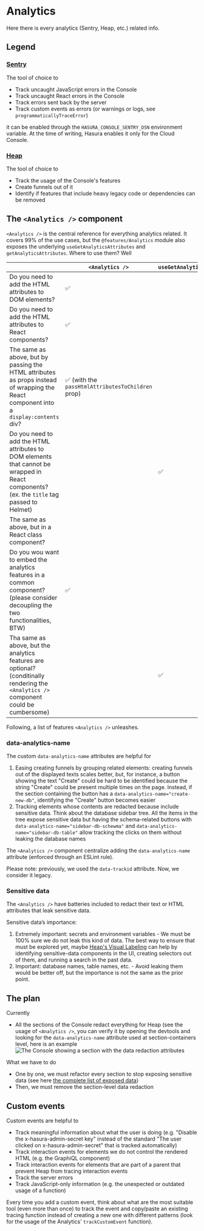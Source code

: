 
<Meta title="Dev/Analytics" />

# Analytics

Here there is every analytics (Sentry, Heap, etc.) related info.

## Legend

### [Sentry](https://sentry.io/)

The tool of choice to

- Track uncaught JavaScript errors in the Console
- Track uncaught React errors in the Console
- Track errors sent back by the server
- Track custom events as errors (or warnings or logs, see `programmaticallyTraceError`)

it can be enabled through the `HASURA_CONSOLE_SENTRY_DSN` environment variable. At the time of writing, Hasura enables it only for the Cloud Console.

### [Heap](https://heap.io/)

The tool of choice to

- Track the usage of the Console's features
- Create funnels out of it
- Identify if features that include heavy legacy code or dependencies can be removed

## The `<Analytics />` component

`<Analytics />` is the central reference for everything analytics related. It covers 99% of the use cases, but the `@features/Analytics` module also exposes the underlying `useGetAnalyticsAttributes` and `getAnalyticsAttributes`. Where to use them? Well

|                                                                                                                                           | `<Analytics />`                                   | `useGetAnalyticsAttributes` | `getAnalyticsAttributes` |
| ----------------------------------------------------------------------------------------------------------------------------------------- | ------------------------------------------------- | --------------------------- | ------------------------ |
| Do you need to add the HTML attributes to DOM elements?                                                                                   | ✅                                                |                             |                          |
| Do you need to add the HTML attributes to React components?                                                                               | ✅                                                |                             |                          |
| The same as above, but by passing the HTML attributes as props instead of wrapping the React component into a `display:contents` div?     | ✅ (with the `passHtmlAttributesToChildren` prop) |                             |                          |
| Do you need to add the HTML attributes to DOM elements that cannot be wrapped in React components? (ex. the `title` tag passed to Helmet) |                                                   | ✅                          |                          |
| The same as above, but in a React class component?                                                                                        |                                                   |                             | ✅                       |
| Do you wou want to embed the analytics features in a common component? (please consider decoupling the two functionalities, BTW)          | ✅                                                |                             |                          |
| Tha same as above, but the analytics features are optional? (conditinally rendering the `<Analytics />` component could be cumbersome)    |                                                   | ✅                          |                          |

Following, a list of features `<Analytics />` unleashes.

### data-analytics-name

The custom `data-analytics-name` attributes are helpful for

1. Easing creating funnels by grouping related elements: creating funnels out of the displayed texts scales better, but, for instance, a button showing the text "Create" could be hard to be identified because the string "Create" could be present multiple times on the page. Instead, if the section containing the button has a `data-analytics-name="create-new-db"`, identifying the "Create" button becomes easier
2. Tracking elements whose contents are redacted because include sensitive data. Think about the database sidebar tree. All the items in the tree expose sensitive data but having the schema-related buttons with `data-analytics-name="sidebar-db-schewma"` and `data-analytics-name="sidebar-db-table"` allow tracking the clicks on them without leaking the database names

The `<Analytics />` component centralize adding the `data-analytics-name` attribute (enforced through an ESLint rule).

Please note: previously, we used the `data-trackid` attribute. Now, we consider it legacy.

### Sensitive data

The `<Analytics />` have batteries included to redact their text or HTML attributes that leak sensitive data.

Sensitive data’s importance:

1. Extremely important: secrets and environment variables - We must be 100% sure we do not leak this kind of data. The best way to ensure that must be explored yet, maybe [Heap's Visual Labeling](https://help.heap.io/definitions/visual-labeling/define-events-with-visual-labeling-web/) can help by identifying sensitive-data components in the UI, creating selectors out of them, and running a search in the past data.
2. Important: database names, table names, etc. - Avoid leaking them would be better off, but the importance is not the same as the prior point.

## The plan

Currently

- All the sections of the Console redact everything for Heap (see the usage of `<Analytics />`, you can verify it by opening the devtools and looking for the `data-analytics-name` attribute used at section-containers level, here is an example ![The Console showing a section with the data redaction attributes](./images/storybook-assets/analytics/section-data-redaction.jpg 'Data redaction at the section level')

What we have to do

- One by one, we must refactor every section to stop exposing sensitive data (see here [the complete list of exposed data](https://docs.google.com/document/d/1bVXpz0p1k2os7lmvSuwDzQDUoYwGQ9thOyckcuI6Hgk))
- Then, we must remove the section-level data redaction

## Custom events

Custom events are helpful to

- Track meaningful information about what the user is doing (e.g. "Disable the x-hasura-admin-secret key" instead of the standard "The user clicked on x-hasura-admin-secret" that is tracked automatically)
- Track interaction events for elements we do not control the rendered HTML (e.g. the GraphiQL component)
- Track interaction events for elements that are part of a parent that prevent Heap from tracing interaction events
- Track the server errors
- Track JavaScript-only information (e.g. the unexpected or outdated usage of a function)

Every time you add a custom event, think about what are the most suitable tool (even more than once) to track the event and copy/paste an existing tracing function instead of creating a new one with different patterns (look for the usage of the Analytics' `trackCustomEvent` function).
